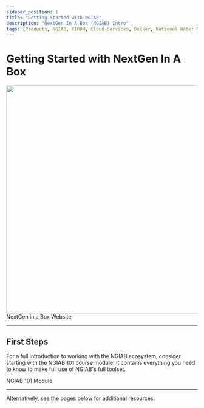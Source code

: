 ```yaml
---
sidebar_position: 1
title: "Getting Started with NGIAB"
description: "NextGen In A Box (NGIAB) Intro"
tags: [Products, NGIAB, CIROH, Cloud Services, Docker, National Water Model, Education]
---
```



# Getting Started with NextGen In A Box

<div style= {{ display: 'flex', justifyContent: 'center', alignItems: 'center', flexDirection: 'column' }}>
    <img src="/img/logos/ngiab-blurb.png" width="600px" max-width="80%" />
    <Link class="button button--active button--primary" style={{'margin-right':'1.4rem', 'margin-bottom':'1.3rem'}} to="https://ngiab.ciroh.org/">NextGen in a Box Website</Link>
</div>

---

## First Steps

For a full introduction to working with the NGIAB ecosystem, consider starting with the NGIAB 101 course module! It contains everything you need to know to make full use of NGIAB's full toolset.

<Link class="button button--active button--primary" style={{'margin-right':'1.4rem', 'margin-bottom':'1.3rem'}} to="https://docs.ciroh.org/training-NGIAB-101/">NGIAB 101 Module</Link>

---

Alternatively, see the pages below for additional resources.

<DocCardList />